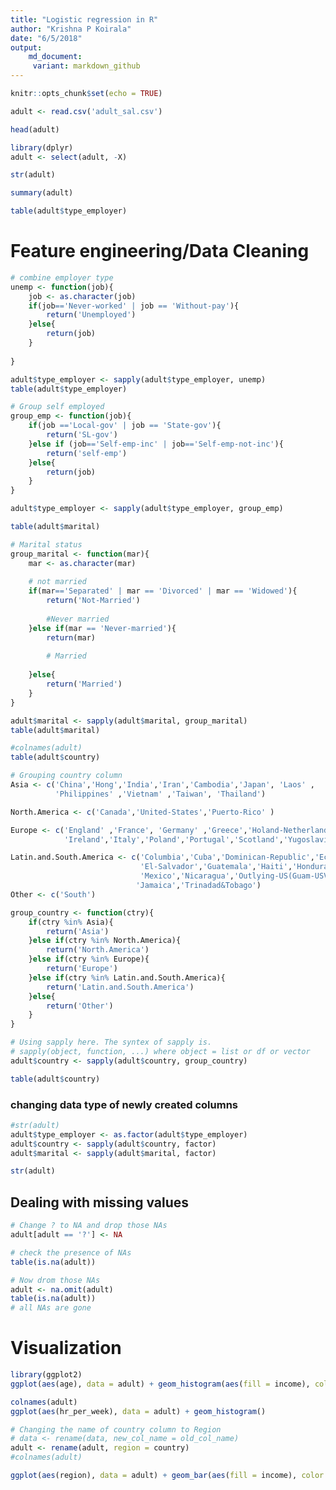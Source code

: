 ```yaml
---
title: "Logistic regression in R"
author: "Krishna P Koirala"
date: "6/5/2018"
output:
    md_document:
     variant: markdown_github
---
```


```r
knitr::opts_chunk$set(echo = TRUE)
```

```r
adult <- read.csv('adult_sal.csv')
```

```r
head(adult)
```



```r
library(dplyr)
adult <- select(adult, -X)
```

```r
str(adult)
```


```r
summary(adult)
```



```r
table(adult$type_employer)
```


# Feature engineering/Data Cleaning

```r
# combine employer type
unemp <- function(job){
    job <- as.character(job)
    if(job=='Never-worked' | job == 'Without-pay'){
        return('Unemployed')
    }else{
        return(job)
    }
    
}
```

```r
adult$type_employer <- sapply(adult$type_employer, unemp)
table(adult$type_employer)
```

```r
# Group self employed
group_emp <- function(job){
    if(job =='Local-gov' | job == 'State-gov'){
        return('SL-gov')
    }else if (job=='Self-emp-inc' | job=='Self-emp-not-inc'){
        return('self-emp')
    }else{
        return(job)
    }
}
```

```r
adult$type_employer <- sapply(adult$type_employer, group_emp)
```


```r
table(adult$marital)
```


```r
# Marital status
group_marital <- function(mar){
    mar <- as.character(mar)
    
    # not married
    if(mar=='Separated' | mar == 'Divorced' | mar == 'Widowed'){
        return('Not-Married')
        
        #Never married
    }else if(mar == 'Never-married'){
        return(mar)
        
        # Married
        
    }else{
        return('Married')
    }
}
```

```r
adult$marital <- sapply(adult$marital, group_marital)
table(adult$marital)
```


```r
#colnames(adult)
table(adult$country)
```



```r
# Grouping country column 
Asia <- c('China','Hong','India','Iran','Cambodia','Japan', 'Laos' ,
          'Philippines' ,'Vietnam' ,'Taiwan', 'Thailand')

North.America <- c('Canada','United-States','Puerto-Rico' )

Europe <- c('England' ,'France', 'Germany' ,'Greece','Holand-Netherlands','Hungary',
            'Ireland','Italy','Poland','Portugal','Scotland','Yugoslavia')

Latin.and.South.America <- c('Columbia','Cuba','Dominican-Republic','Ecuador',
                             'El-Salvador','Guatemala','Haiti','Honduras',
                             'Mexico','Nicaragua','Outlying-US(Guam-USVI-etc)','Peru',
                            'Jamaica','Trinadad&Tobago')
Other <- c('South')
```



```r
group_country <- function(ctry){
    if(ctry %in% Asia){
        return('Asia')
    }else if(ctry %in% North.America){
        return('North.America')
    }else if(ctry %in% Europe){
        return('Europe')
    }else if(ctry %in% Latin.and.South.America){
        return('Latin.and.South.America')
    }else{
        return('Other')
    }
}
```


```r
# Using sapply here. The syntex of sapply is.
# sapply(object, function, ...) where object = list or df or vector
adult$country <- sapply(adult$country, group_country)
```

```r
table(adult$country)
```

### changing data type of newly created columns

```r
#str(adult)
adult$type_employer <- as.factor(adult$type_employer)
adult$country <- sapply(adult$country, factor)
adult$marital <- sapply(adult$marital, factor)
```

```r
str(adult)
```


## Dealing with missing values

```r
# Change ? to NA and drop those NAs
adult[adult == '?'] <- NA
```


```r
# check the presence of NAs
table(is.na(adult))
```

```r
# Now drom those NAs
adult <- na.omit(adult)
table(is.na(adult))
# all NAs are gone
```

# Visualization

```r
library(ggplot2)
ggplot(aes(age), data = adult) + geom_histogram(aes(fill = income), color = 'black', binwidth = 1) + theme_bw()
```

```r
colnames(adult)
ggplot(aes(hr_per_week), data = adult) + geom_histogram()
```

```r
# Changing the name of country column to Region
# data <- rename(data, new_col_name = old_col_name)
adult <- rename(adult, region = country)
#colnames(adult)
```


```r
ggplot(aes(region), data = adult) + geom_bar(aes(fill = income), color = 'black') + theme_bw() + theme(axis.text.x = element_text(angle = 45, hjust = 1))
```





